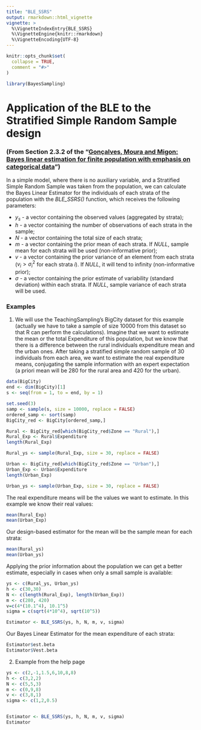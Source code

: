 ```yaml
---
title: "BLE_SSRS"
output: rmarkdown::html_vignette
vignette: >
  %\VignetteIndexEntry{BLE_SSRS}
  %\VignetteEngine{knitr::rmarkdown}
  %\VignetteEncoding{UTF-8}
---
```


```r
knitr::opts_chunk$set(
  collapse = TRUE,
  comment = "#>"
)
```

```r
library(BayesSampling)
```


# Application of the BLE to the Stratified Simple Random Sample design  

### (From Section 2.3.2 of the "[Gonçalves, Moura and Migon: Bayes linear estimation for finite population with emphasis on categorical data](https://www150.statcan.gc.ca/n1/en/catalogue/12-001-X201400111886)") 

In a simple model, where there is no auxiliary variable, and a Stratified Simple Random Sample was taken from the population, we can calculate the Bayes Linear Estimator for the individuals of each strata of the population with the _BLE_SSRS()_ function, which receives the following parameters:  

* $y_s$ - a vector containing the observed values (aggregated by strata);
* $h$ - a vector containing the number of observations of each strata in the sample;
* $N$ - a vector containing the total size of each strata;
* $m$ - a vector containing the prior mean of each strata. If _NULL_, sample mean for each strata will be used (non-informative prior);
* $v$ - a vector containing the prior variance of an element from each strata ($v_i> \sigma_i^2$ for each strata $i$). If _NULL_, it will tend to infinity (non-informative prior);
* $\sigma$ - a vector containing the prior estimate of variability (standard deviation) within each strata. If _NULL_, sample variance of each strata will be used.





### Examples

1. We will use the TeachingSampling's BigCity dataset for this example (actually we have to take a sample of size $10000$ from this dataset so that R can perform the calculations). Imagine that we want to estimate the mean or the total Expenditure of this population, but we know that there is a difference  between the rural individuals expenditure mean and the urban ones. After taking a stratified simple random sample of 30 individuals from each area, we want to estimate the real expenditure means, conjugating the sample information with an expert expectation (a priori mean will be $280$ for the rural area and $420$ for the urban).  


```r
data(BigCity)
end <- dim(BigCity)[1]
s <- seq(from = 1, to = end, by = 1)

set.seed(3)
samp <- sample(s, size = 10000, replace = FALSE)
ordered_samp <- sort(samp)
BigCity_red <- BigCity[ordered_samp,]

Rural <- BigCity_red[which(BigCity_red$Zone == "Rural"),]
Rural_Exp <- Rural$Expenditure
length(Rural_Exp)

Rural_ys <- sample(Rural_Exp, size = 30, replace = FALSE)

Urban <- BigCity_red[which(BigCity_red$Zone == "Urban"),]
Urban_Exp <- Urban$Expenditure
length(Urban_Exp)

Urban_ys <- sample(Urban_Exp, size = 30, replace = FALSE)
```
  
    
The real expenditure means will be the values we want to estimate. In this example we know their real values:  

```r
mean(Rural_Exp)
mean(Urban_Exp)
```


Our design-based estimator for the mean will be the sample mean for each strata:  
  
```r
mean(Rural_ys)
mean(Urban_ys)
```
  
  
Applying the prior information about the population we can get a better estimate, especially in cases when only a small sample is available:  

```r
ys <- c(Rural_ys, Urban_ys)
h <- c(30,30)
N <- c(length(Rural_Exp), length(Urban_Exp))
m <- c(280, 420)
v=c(4*(10.1^4), 10.1^5)
sigma = c(sqrt(4*10^4), sqrt(10^5))

Estimator <- BLE_SSRS(ys, h, N, m, v, sigma)
```

  
Our Bayes Linear Estimator for the mean expenditure of each strata:  

```r
Estimator$est.beta
Estimator$Vest.beta
```





2. Example from the help page

```r
ys <- c(2,-1,1.5,6,10,8,8)
h <- c(3,2,2)
N <- c(5,5,3)
m <- c(0,9,8)
v <- c(3,8,1)
sigma <- c(1,2,0.5)


Estimator <- BLE_SSRS(ys, h, N, m, v, sigma)
Estimator
```







